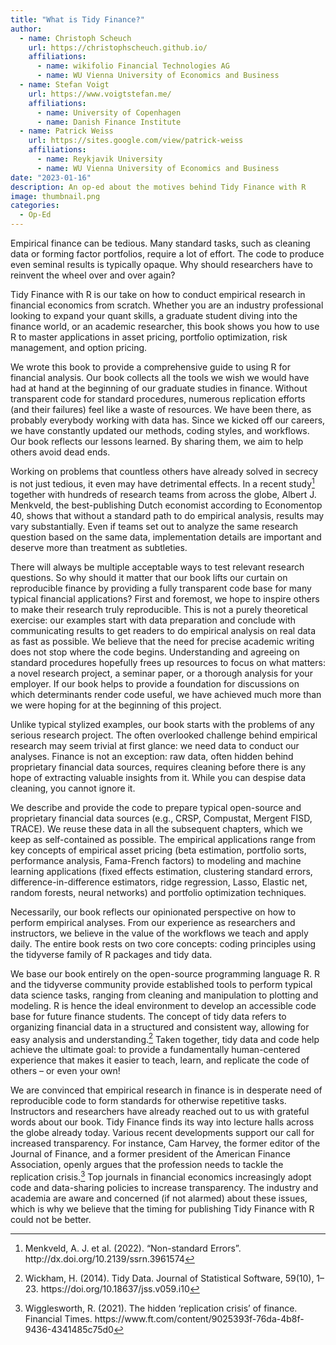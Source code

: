 ```yaml
---
title: "What is Tidy Finance?"
author: 
  - name: Christoph Scheuch
    url: https://christophscheuch.github.io/
    affiliations:
      - name: wikifolio Financial Technologies AG
      - name: WU Vienna University of Economics and Business
  - name: Stefan Voigt
    url: https://www.voigtstefan.me/
    affiliations:
      - name: University of Copenhagen
      - name: Danish Finance Institute
  - name: Patrick Weiss
    url: https://sites.google.com/view/patrick-weiss
    affiliations:
      - name: Reykjavik University
      - name: WU Vienna University of Economics and Business
date: "2023-01-16"
description: An op-ed about the motives behind Tidy Finance with R
image: thumbnail.png
categories: 
  - Op-Ed
---
```


Empirical finance can be tedious. Many standard tasks, such as cleaning data or forming factor portfolios, require a lot of effort. The code to produce even seminal results is typically opaque. Why should researchers have to reinvent the wheel over and over again? 

Tidy Finance with R is our take on how to conduct empirical research in financial economics from scratch. Whether you are an industry professional looking to expand your quant skills, a graduate student diving into the finance world, or an academic researcher, this book shows you how to use R to master applications in asset pricing, portfolio optimization, risk management, and option pricing.

We wrote this book to provide a comprehensive guide to using R for financial analysis. Our book collects all the tools we wish we would have had at hand at the beginning of our graduate studies in finance. Without transparent code for standard procedures, numerous replication efforts (and their failures) feel like a waste of resources. We have been there, as probably everybody working with data has. Since we kicked off our careers, we have constantly updated our methods, coding styles, and workflows. Our book reflects our lessons learned. By sharing them, we aim to help others avoid dead ends. 

Working on problems that countless others have already solved in secrecy is not just tedious, it even may have detrimental effects. In a recent study[^1] together with hundreds of research teams from across the globe, Albert J. Menkveld, the best-publishing Dutch economist according to Economentop 40, shows that without a standard path to do empirical analysis, results may vary substantially. Even if teams set out to analyze the same research question based on the same data, implementation details are important and deserve more than treatment as subtleties.

There will always be multiple acceptable ways to test relevant research questions. So why should it matter that our book lifts our curtain on reproducible finance by providing a fully transparent code base for many typical financial applications? First and foremost, we hope to inspire others to make their research truly reproducible. This is not a purely theoretical exercise: our examples start with data preparation and conclude with communicating results to get readers to do empirical analysis on real data as fast as possible. 
We believe that the need for precise academic writing does not stop where the code begins. Understanding and agreeing on standard procedures hopefully frees up resources to focus on what matters: a novel research project, a seminar paper, or a thorough analysis for your employer.
If our book helps to provide a foundation for discussions on which determinants render code useful, we have achieved much more than we were hoping for at the beginning of this project.

Unlike typical stylized examples, our book starts with the problems of any serious research project. The often overlooked challenge behind empirical research may seem trivial at first glance: we need data to conduct our analyses. Finance is not an exception: raw data, often hidden behind proprietary financial data sources, requires cleaning before there is any hope of extracting valuable insights from it. While you can despise data cleaning, you cannot ignore it.

We describe and provide the code to prepare typical open-source and proprietary financial data sources (e.g., CRSP, Compustat, Mergent FISD, TRACE). We reuse these data in all the subsequent chapters, which we keep as self-contained as possible. The empirical applications range from key concepts of empirical asset pricing (beta estimation, portfolio sorts, performance analysis, Fama-French factors) to modeling and machine learning applications (fixed effects estimation, clustering standard errors, difference-in-difference estimators, ridge regression, Lasso, Elastic net, random forests, neural networks) and portfolio optimization techniques.

Necessarily, our book reflects our opinionated perspective on how to perform empirical analyses. From our experience as researchers and instructors, we believe in the value of the workflows we teach and apply daily. The entire book rests on two core concepts: coding principles using the tidyverse family of R packages and tidy data.

We base our book entirely on the open-source programming language R. R and the tidyverse community provide established tools to perform typical data science tasks, ranging from cleaning and manipulation to plotting and modeling. R is hence the ideal environment to develop an accessible code base for future finance students. The concept of tidy data refers to organizing financial data in a structured and consistent way, allowing for easy analysis and understanding.[^2]  Taken together, tidy data and code help achieve the ultimate goal: to provide a fundamentally human-centered experience that makes it easier to teach, learn, and replicate the code of others – or even your own!

We are convinced that empirical research in finance is in desperate need of reproducible code to form standards for otherwise repetitive tasks. Instructors and researchers have already reached out to us with grateful words about our book. Tidy Finance finds its way into lecture halls across the globe already today. Various recent developments support our call for increased transparency. For instance, Cam Harvey, the former editor of the Journal of Finance, and a former president of the American Finance Association, openly argues that the profession needs to tackle the replication crisis.[^3]  Top journals in financial economics increasingly adopt code and data-sharing policies to increase transparency. The industry and academia are aware and concerned (if not alarmed) about these issues, which is why we believe that the timing for publishing Tidy Finance with R could not be better.

[^1]: Menkveld, A. J. et al. (2022). “Non-standard Errors”. http://dx.doi.org/10.2139/ssrn.3961574

[^2]: Wickham, H. (2014). Tidy Data. Journal of Statistical Software, 59(10), 1–23. https://doi.org/10.18637/jss.v059.i10

[^3]: Wigglesworth, R. (2021). The hidden ‘replication crisis’ of finance. Financial Times. https://www.ft.com/content/9025393f-76da-4b8f-9436-4341485c75d0 